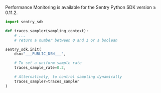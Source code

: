 Performance Monitoring is available for the Sentry Python SDK version ≥ 0.11.2.

```python
import sentry_sdk

def traces_sampler(sampling_context):
    # ...
    # return a number between 0 and 1 or a boolean

sentry_sdk.init(
    dsn="___PUBLIC_DSN___",

    # To set a uniform sample rate
    traces_sample_rate=0.2,

    # Alternatively, to control sampling dynamically
    traces_sampler=traces_sampler
)
```
